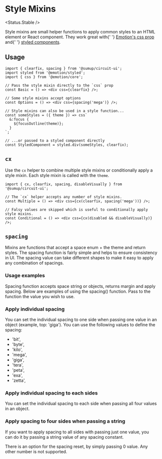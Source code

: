 
# Style Mixins

<Status.Stable />

<Intro>
  Style mixins are small helper functions to apply common styles to an HTML
  element or React component. They work great with{' '}
  <a href="https://emotion.sh/docs/css-prop">Emotion's css prop</a> and{' '}
  <a href="https://emotion.sh/docs/styled">styled components</a>.
</Intro>

## Usage

```tsx
import { clearfix, spacing } from '@sumup/circuit-ui';
import styled from '@emotion/styled';
import { css } from '@emotion/core';

// Pass the style mixin directly to the `css` prop
const Basic = () => <div css={clearfix} />;

// Some style mixins accept options
const Options = () => <div css={spacing('mega')} />;

// Style mixins can also be used in a style function...
const someStyles = ({ theme }) => css`
  &:focus {
    ${focusOutline(theme)};
  }
`;

// ...or passed to a styled component directly
const StyledComponent = styled.div(someStyles, clearfix);
```

## `cx`

Use the `cx` helper to combine multiple style mixins or conditionally apply a style mixin. Each style mixin is called with the `theme`.

```tsx
import { cx, clearfix, spacing, disableVisually } from '@sumup/circuit-ui';

// The `cx` helper accepts any number of style mixins.
const Multiple = () => <div css={cx(clearfix, spacing('mega'))} />;

// Falsy values are skipped which is useful to conditionally apply style mixins.
const Conditional = () => <div css={cx(disabled && disableVisually)} />;
```

## `spacing`

Mixins are functions that accept a space enum + the theme and return styles. The spacing function is fairly simple and helps to ensure consistency in UI.
The spacing value can take different shapes to make it easy to apply any combination of spacings.

### Usage examples

Spacing function accepts space string or objects, returns margin and apply spacing.
Below are examples of using the spacing() function. Pass to the function the value you wish to use.

### Apply individual spacing

You can set the individual spacing to one side when passing one value in an object (example, top: 'giga'). You can use the following values to define the spacing:

- 'bit',
- 'byte',
- 'kilo',
- 'mega',
- 'giga',
- 'tera',
- 'peta',
- 'exa',
- 'zetta',

<Story id="advanced-style-mixins--apply-spacing-one-side" />

### Apply individual spacing to each sides

You can set the individual spacing to each side when passing all four values in an object.

<Story id="advanced-style-mixins--apply-spacing-four-sides" />

### Apply spacing to four sides when passing a string

If you want to apply spacing to all sides with passing just one value, you can do it by passing a string value of any spacing constant.

<Story id="advanced-style-mixins--apply-spacing-all-sides" />

There is an option for the spacing reset, by simply passing 0 value. Any other number is not supported.

<Story id="advanced-style-mixins--reset-spacing" />
